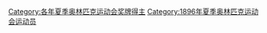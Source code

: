 [[Category:各年夏季奥林匹克运动会奖牌得主|Category:各年夏季奥林匹克运动会奖牌得主]]
[[Category:1896年夏季奥林匹克运动会运动员|Category:1896年夏季奥林匹克运动会运动员]]
